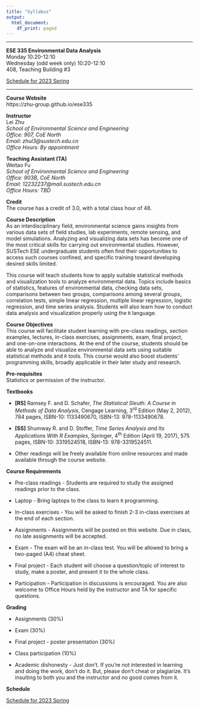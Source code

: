 ---
title: "Syllabus"
output:
  html_document:
    df_print: paged
---

***

**ESE 335 Environmental Data Analysis**  
Monday 10:20-12:10  
Wednesday (odd week only) 10:20-12:10  
408, Teaching Building #3  

[Schedule for 2023 Spring](https://zhu-group.github.io/ese335/Schedule.html) 

***

**Course Website**  
https://zhu-group.github.io/ese335  

**Instructor**  
Lei Zhu  
*School of Environmental Science and Engineering  
Office: 907, CoE North   
Email: zhul3@sustech.edu.cn  
Office Hours: By appointment*

**Teaching Assistant (TA)**  
Weitao Fu   
*School of Environmental Science and Engineering  
Office: 903B, CoE North   
Email: 12232237@mail.sustech.edu.cn  
Office Hours: TBD*

**Credit**   
The course has a credit of 3.0, with a total class hour of 48.

**Course Description**   
As an interdisciplinary field, environmental science gains insights from various data sets of field studies, lab experiments, remote sensing, and model simulations. Analyzing and visualizing data sets has become one of the most critical skills for carrying out environmental studies. However, SUSTech ESE undergraduate students often find their opportunities to access such courses confined, and specific training toward developing desired skills limited. 

This course will teach students how to apply suitable statistical methods and visualization tools to analyze environmental data. Topics include basics of statistics, features of environmental data, checking data sets, comparisons between two groups, comparisons among several groups, correlation tests, simple linear regression, multiple linear regression, logistic regression, and time series analysis. Students will also learn how to conduct data analysis and visualization properly using the `R` language.

**Course Objectives**  
This course will facilitate student learning with pre-class readings, section examples, lectures, in-class exercises, assignments, exam, final project, and one-on-one interactions. At the end of the course, students should be able to analyze and visualize environmental data sets using suitable statistical methods and `R` tools. This course would also boost students’ programming skills, broadly applicable in their later study and research.

**Pre-requisites**  
Statistics or permission of the instructor.

**Textbooks**   

+ **[RS]** Ramsey F. and D. Schafer, *The Statistical Sleuth: A Course in Methods of Data Analysis*, Cengage Learning, 3^rd^ Edition (May 2, 2012), 784 pages, ISBN-10: 1133490670, ISBN-13: 978-1133490678.

+ **[SS]** Shumway R. and D. Stoffer, *Time Series Analysis and Its Applications With R Examples*, Springer, 4^th^ Edition (April 19, 2017), 575 pages, ISBN-10: 3319524518, ISBN-13: 978-3319524511.

+ Other readings will be freely available from online resources and made available through the course website.

**Course Requirements**   

+ Pre-class readings - Students are required to study the assigned readings prior to the class. 

+ Laptop - Bring laptops to the class to learn `R` programming.   

+ In-class exercises - You will be asked to finish 2-3 in-class exercises at the end of each section. 

+ Assignments - Assignments will be posted on this website. Due in class, no late assignments will be accepted.  

+ Exam - The exam will be an in-class test. You will be allowed to bring a two-paged (A4) cheat sheet.

+ Final project - Each student will choose a question/topic of interest to study, make a poster, and present it to the whole class. 

+ Participation - Participation in discussions is encouraged. You are also welcome to Office Hours held by the instructor and TA for specific questions.

**Grading**   

+ Assignments (30%)

+ Exam (30%) 

+ Final project - poster presentation (30%)

+ Class participation (10%)

+ Academic dishonesty - Just don't. If you're not interested in learning and doing the work, don't do it. But, please don't cheat or plagiarize. It's insulting to both you and the instructor and no good comes from it.

**Schedule**

[Schedule for 2023 Spring](https://zhu-group.github.io/ese335/Schedule.html)
